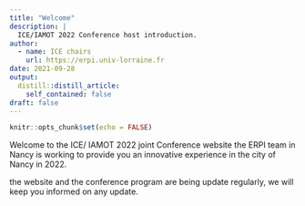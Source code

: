 ```yaml
---
title: "Welcome"
description: |
  ICE/IAMOT 2022 Conference host introduction.
author:
  - name: ICE chairs
    url: https://erpi.univ-lorraine.fr
date: 2021-09-28
output:
  distill::distill_article:
    self_contained: false
draft: false
---
```



```r
knitr::opts_chunk$set(echo = FALSE)
```
Welcome to the ICE/ IAMOT 2022 joint Conference website the ERPI team in Nancy is working to provide you an innovative experience in the city of Nancy in 2022.

the website and the conference program are being update regularly, we will keep you informed on any update.


